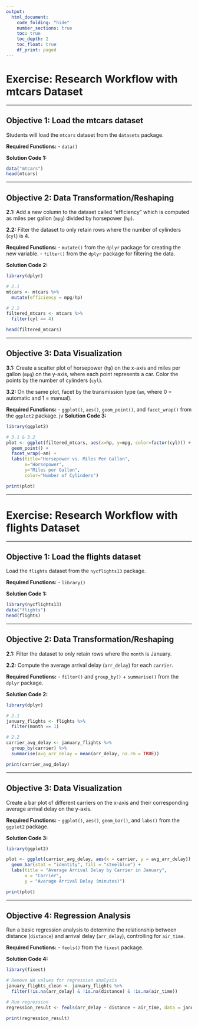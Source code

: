 ```yaml
---
output:
  html_document:
    code_folding: "hide"
    number_sections: true
    toc: true
    toc_depth: 2
    toc_float: true
    df_print: paged
---
```


# Exercise: Research Workflow with mtcars Dataset

---

## Objective 1: Load the mtcars dataset 
Students will load the `mtcars` dataset from the `datasets` package.

**Required Functions:** 
- `data()`

**Solution Code 1:**
```r
data("mtcars")
head(mtcars)
```

---

## Objective 2: Data Transformation/Reshaping
**2.1:** Add a new column to the dataset called "efficiency" which is computed as miles per gallon (`mpg`) divided by horsepower (`hp`).

**2.2:** Filter the dataset to only retain rows where the number of cylinders (`cyl`) is 4.

**Required Functions:** 
- `mutate()` from the `dplyr` package for creating the new variable.
- `filter()` from the `dplyr` package for filtering the data.

**Solution Code 2:**
```r
library(dplyr)

# 2.1
mtcars <- mtcars %>%
  mutate(efficiency = mpg/hp)

# 2.2
filtered_mtcars <- mtcars %>%
  filter(cyl == 4)

head(filtered_mtcars)
```

---

## Objective 3: Data Visualization
**3.1:** Create a scatter plot of horsepower (`hp`) on the x-axis and miles per gallon (`mpg`) on the y-axis, where each point represents a car. Color the points by the number of cylinders (`cyl`). 

**3.2:** On the same plot, facet by the transmission type (`am`, where 0 = automatic and 1 = manual).

**Required Functions:** 
- `ggplot()`, `aes()`, `geom_point()`, and `facet_wrap()` from the `ggplot2` package.
jv
**Solution Code 3:**
```r
library(ggplot2)

# 3.1 & 3.2
plot <- ggplot(filtered_mtcars, aes(x=hp, y=mpg, color=factor(cyl))) +
  geom_point() +
  facet_wrap(~am) +
  labs(title="Horsepower vs. Miles Per Gallon",
       x="Horsepower",
       y="Miles per Gallon",
       color="Number of Cylinders")

print(plot)
```

---

# Exercise: Research Workflow with flights Dataset

---

## Objective 1: Load the flights dataset 
Load the `flights` dataset from the `nycflights13` package.

**Required Functions:** 
- `library()`

**Solution Code 1:**
```r
library(nycflights13)
data("flights")
head(flights)
```

---

## Objective 2: Data Transformation/Reshaping
**2.1:** Filter the dataset to only retain rows where the `month` is January.

**2.2:** Compute the average arrival delay (`arr_delay`) for each `carrier`.

**Required Functions:** 
- `filter()` and `group_by()` + `summarise()` from the `dplyr` package.

**Solution Code 2:**
```r
library(dplyr)

# 2.1
january_flights <- flights %>%
  filter(month == 1)

# 2.2
carrier_avg_delay <- january_flights %>%
  group_by(carrier) %>%
  summarise(avg_arr_delay = mean(arr_delay, na.rm = TRUE))

print(carrier_avg_delay)
```

---

## Objective 3: Data Visualization
Create a bar plot of different carriers on the x-axis and their corresponding average arrival delay on the y-axis.

**Required Functions:** 
- `ggplot()`, `aes()`, `geom_bar()`, and `labs()` from the `ggplot2` package.

**Solution Code 3:**
```r
library(ggplot2)

plot <- ggplot(carrier_avg_delay, aes(x = carrier, y = avg_arr_delay)) +
  geom_bar(stat = "identity", fill = "steelblue") +
  labs(title = "Average Arrival Delay by Carrier in January",
       x = "Carrier",
       y = "Average Arrival Delay (minutes)")

print(plot)
```

---

## Objective 4: Regression Analysis
Run a basic regression analysis to determine the relationship between distance (`distance`) and arrival delay (`arr_delay`), controlling for `air_time`.

**Required Functions:** 
- `feols()` from the `fixest` package.

**Solution Code 4:**
```r
library(fixest)

# Remove NA values for regression analysis
january_flights_clean <- january_flights %>%
  filter(!is.na(arr_delay) & !is.na(distance) & !is.na(air_time))

# Run regression
regression_result <- feols(arr_delay ~ distance + air_time, data = january_flights_clean)

print(regression_result)
```



